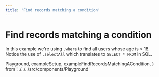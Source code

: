 ```yaml
---
title: 'Find records matching a condition'
---
```


# Find records matching a condition

In this example we're using `.where` to find all users whose age is > 18.
Notice the use of `.selectAll` which translates to `SELECT * FROM` in SQL.

  Playground,
  exampleSetup,
  exampleFindRecordsMatchingACondition,
} from '../../../src/components/Playground'

<Playground code={exampleFindRecordsMatchingACondition} setupCode={exampleSetup} />
